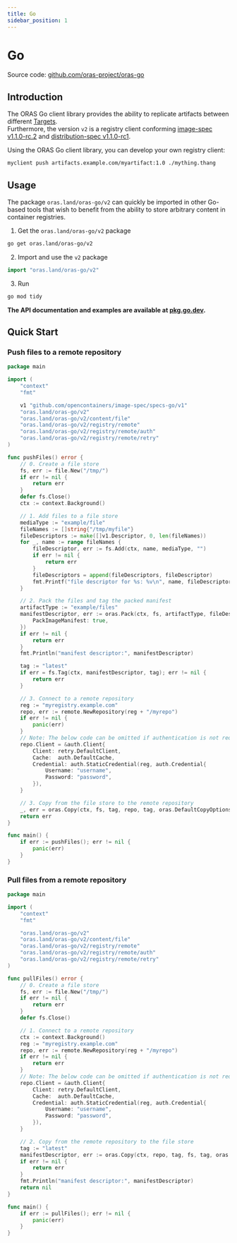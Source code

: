 ---
title: Go
sidebar_position: 1
---


# Go

Source code: [github.com/oras-project/oras-go](https://github.com/oras-project/oras-go)

## Introduction

The ORAS Go client library provides the ability to replicate artifacts between different [Targets](../#target).  
Furthermore, the version `v2` is a registry client conforming [image-spec v1.1.0-rc.2](https://github.com/opencontainers/image-spec/releases/tag/v1.1.0-rc2) and [distribution-spec v1.1.0-rc1](https://github.com/opencontainers/distribution-spec/blob/v1.1.0-rc1/spec.md).

Using the ORAS Go client library, you can develop your own registry client:

```sh
myclient push artifacts.example.com/myartifact:1.0 ./mything.thang
```

## Usage

The package `oras.land/oras-go/v2` can quickly be imported in other Go-based tools that
wish to benefit from the ability to store arbitrary content in container registries.

1. Get the  `oras.land/oras-go/v2` package
```sh
go get oras.land/oras-go/v2
```

2. Import and use the `v2` package
```go
import "oras.land/oras-go/v2"
```

3. Run
```sh
go mod tidy
```

**The API documentation and examples are available at [pkg.go.dev](https://pkg.go.dev/oras.land/oras-go/v2).**

## Quick Start

### Push files to a remote repository

```go
package main

import (
    "context"
    "fmt"

    v1 "github.com/opencontainers/image-spec/specs-go/v1"
    "oras.land/oras-go/v2"
    "oras.land/oras-go/v2/content/file"
    "oras.land/oras-go/v2/registry/remote"
    "oras.land/oras-go/v2/registry/remote/auth"
    "oras.land/oras-go/v2/registry/remote/retry"
)

func pushFiles() error {
    // 0. Create a file store
    fs, err := file.New("/tmp/")
    if err != nil {
        return err
    }
    defer fs.Close()
    ctx := context.Background()

    // 1. Add files to a file store
    mediaType := "example/file"
    fileNames := []string{"/tmp/myfile"}
    fileDescriptors := make([]v1.Descriptor, 0, len(fileNames))
    for _, name := range fileNames {
        fileDescriptor, err := fs.Add(ctx, name, mediaType, "")
        if err != nil {
            return err
        }
        fileDescriptors = append(fileDescriptors, fileDescriptor)
        fmt.Printf("file descriptor for %s: %v\n", name, fileDescriptor)
    }

    // 2. Pack the files and tag the packed manifest
    artifactType := "example/files"
    manifestDescriptor, err := oras.Pack(ctx, fs, artifactType, fileDescriptors, oras.PackOptions{
        PackImageManifest: true,
    })
    if err != nil {
        return err
    }
    fmt.Println("manifest descriptor:", manifestDescriptor)

    tag := "latest"
    if err = fs.Tag(ctx, manifestDescriptor, tag); err != nil {
        return err
    }

    // 3. Connect to a remote repository
    reg := "myregistry.example.com"
    repo, err := remote.NewRepository(reg + "/myrepo")
    if err != nil {
        panic(err)
    }
    // Note: The below code can be omitted if authentication is not required
    repo.Client = &auth.Client{
        Client: retry.DefaultClient,
        Cache:  auth.DefaultCache,
        Credential: auth.StaticCredential(reg, auth.Credential{
            Username: "username",
            Password: "password",
        }),
    }

    // 3. Copy from the file store to the remote repository
    _, err = oras.Copy(ctx, fs, tag, repo, tag, oras.DefaultCopyOptions)
    return err
}

func main() {
    if err := pushFiles(); err != nil {
        panic(err)
    }
}
```

### Pull files from a remote repository

```go
package main

import (
    "context"
    "fmt"

    "oras.land/oras-go/v2"
    "oras.land/oras-go/v2/content/file"
    "oras.land/oras-go/v2/registry/remote"
    "oras.land/oras-go/v2/registry/remote/auth"
    "oras.land/oras-go/v2/registry/remote/retry"
)

func pullFiles() error {
    // 0. Create a file store
    fs, err := file.New("/tmp/")
    if err != nil {
        return err
    }
    defer fs.Close()

    // 1. Connect to a remote repository
    ctx := context.Background()
    reg := "myregistry.example.com"
    repo, err := remote.NewRepository(reg + "/myrepo")
    if err != nil {
        return err
    }
    // Note: The below code can be omitted if authentication is not required
    repo.Client = &auth.Client{
        Client: retry.DefaultClient,
        Cache:  auth.DefaultCache,
        Credential: auth.StaticCredential(reg, auth.Credential{
            Username: "username",
            Password: "password",
        }),
    }

    // 2. Copy from the remote repository to the file store
    tag := "latest"
    manifestDescriptor, err := oras.Copy(ctx, repo, tag, fs, tag, oras.DefaultCopyOptions)
    if err != nil {
        return err
    }
    fmt.Println("manifest descriptor:", manifestDescriptor)
    return nil
}

func main() {
    if err := pullFiles(); err != nil {
        panic(err)
    }
}
```
